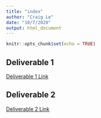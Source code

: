 ---
title: "index"
author: "Craig Le"
date: "10/7/2020"
output: html_document
---

```{r setup, include=FALSE}
knitr::opts_chunk$set(echo = TRUE)
```

## Deliverable 1 
[Deliverable 1 Link](deliverable1.pdf)

## Deliverable 2 
[Deliverable 2 Link](deliverable2.pdf)